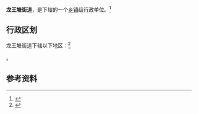 {{中国乡级行政区
|景观照片文件名 = Longwangtang Cherry Blossom Park.JPG
|景观照片描述 = {{link-en|龙王塘樱花园|Longwangtang Cherry Blossom Park}}
|汉语拼音 = 
|其他语言 = 
|其他语言名称 = 
|旧称 = 
|地名出处 = 
|位置图文件名 = 
|位置图描述 = 
|自定义图片= 
|建置时间 = 1954年
|政府驻地 = 
|毗邻 = 
|总面积 = 
|总人口 = 
|总人口年份 = 
|户籍人口 = 
|户籍人口年份 = 
|常住人口 = 
|常住人口年份 = 
|人口密度 = 
|GDP = 
|GDP年份 = 
|邮政编码 = 
|电话区号 =
|官方网站 = 
|网站名称 = 
|21/02/12/006/000}}

'''龙王塘街道'''，是{{PRC admin/fullname|21/02/12/006/000|3}}下辖的一个[[乡镇|乡镇]]级行政单位。<ref>{{PRC admin/ref sgc|{{PRC admin/parent|21/02/12/006/000}}}}</ref>

== 行政区划 ==

龙王塘街道下辖以下地区：<ref>{{PRC admin/ref sgc|21/02/12/006/000}}</ref>

{{PRC admin/children|21/02/12/006/000}}。

== 参考资料 ==

{{reflist}}

{{行政区划小作品}}
{{PRC admin/navcat|21/02/12/006/000}}